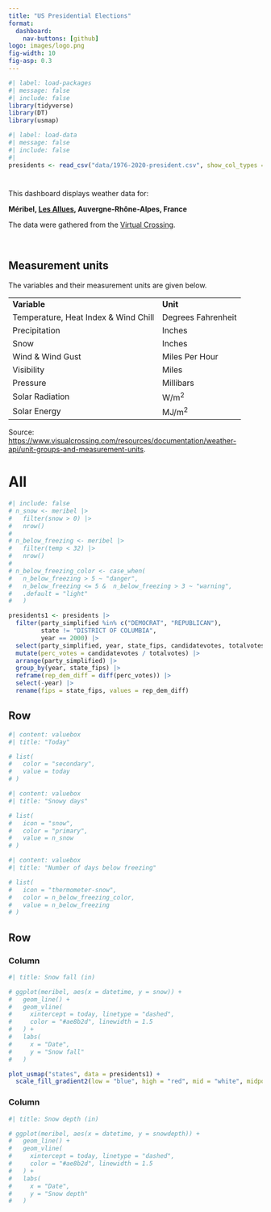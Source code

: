 ```yaml
---
title: "️US Presidential Elections"
format: 
  dashboard:
    nav-buttons: [github]
logo: images/logo.png
fig-width: 10
fig-asp: 0.3
---
```


```r
#| label: load-packages
#| message: false
#| include: false
library(tidyverse)
library(DT)
library(usmap)

```

```r
#| label: load-data
#| message: false
#| include: false
#| 
presidents <- read_csv("data/1976-2020-president.csv", show_col_types = FALSE)

```

#  {.sidebar}

This dashboard displays weather data for:

**Méribel, [Les Allues](https://en.wikipedia.org/wiki/Les_Allues), Auvergne-Rhône-Alpes, France**

The data were gathered from the [Virtual Crossing](https://www.visualcrossing.com/).

<br>

::: {.callout-note collapse="true"}
## Measurement units

The variables and their measurement units are given below.

|                                      |                      |
|:-------------------------------------|:---------------------|
| **Variable**                         | **Unit** |
| Temperature, Heat Index & Wind Chill | Degrees Fahrenheit   |
| Precipitation                        | Inches               |
| Snow                                 | Inches               |
| Wind & Wind Gust                     | Miles Per Hour       |
| Visibility                           | Miles                |
| Pressure                             | Millibars            |
| Solar Radiation                      | W/m^2^               |
| Solar Energy                         | MJ/m^2^              |

Source: [https://www.visualcrossing.com/resources/documentation/weather-api/unit-groups-and-measurement-units](https://www.visualcrossing.com/resources/documentation/weather-api/unit-groups-and-measurement-units/).
:::


# All

```r
#| include: false
# n_snow <- meribel |>
#   filter(snow > 0) |>
#   nrow()
# 
# n_below_freezing <- meribel |>
#   filter(temp < 32) |>
#   nrow()
# 
# n_below_freezing_color <- case_when(
#   n_below_freezing > 5 ~ "danger",
#   n_below_freezing <= 5 &  n_below_freezing > 3 ~ "warning",
#   .default = "light"
#   )

presidents1 <- presidents |>
  filter(party_simplified %in% c("DEMOCRAT", "REPUBLICAN"),
         state != "DISTRICT OF COLUMBIA", 
         year == 2000) |>
  select(party_simplified, year, state_fips, candidatevotes, totalvotes) |>
  mutate(perc_votes = candidatevotes / totalvotes) |>
  arrange(party_simplified) |>
  group_by(year, state_fips) |>
  reframe(rep_dem_diff = diff(perc_votes)) |>
  select(-year) |>
  rename(fips = state_fips, values = rep_dem_diff) 

```


## Row {height="20%"}

```r
#| content: valuebox
#| title: "Today"

# list(
#   color = "secondary",
#   value = today
# )

```

```r
#| content: valuebox
#| title: "Snowy days"

# list(
#   icon = "snow",
#   color = "primary",
#   value = n_snow
# )

```

```r
#| content: valuebox
#| title: "Number of days below freezing"

# list(
#   icon = "thermometer-snow",
#   color = n_below_freezing_color,
#   value = n_below_freezing
# )

```

## Row {height="40%"}

### Column {width="40%"}

```r
#| title: Snow fall (in)

# ggplot(meribel, aes(x = datetime, y = snow)) +
#   geom_line() +
#   geom_vline(
#     xintercept = today, linetype = "dashed", 
#     color = "#ae8b2d", linewidth = 1.5
#   ) +
#   labs(
#     x = "Date",
#     y = "Snow fall"
#   )

plot_usmap("states", data = presidents1) +
  scale_fill_gradient2(low = "blue", high = "red", mid = "white", midpoint = 0)

```

### Column {width="40%"}

```r
#| title: Snow depth (in)

# ggplot(meribel, aes(x = datetime, y = snowdepth)) +
#   geom_line() +
#   geom_vline(
#     xintercept = today, linetype = "dashed", 
#     color = "#ae8b2d", linewidth = 1.5
#   ) +
#   labs(
#     x = "Date",
#     y = "Snow depth"
#   )

```
